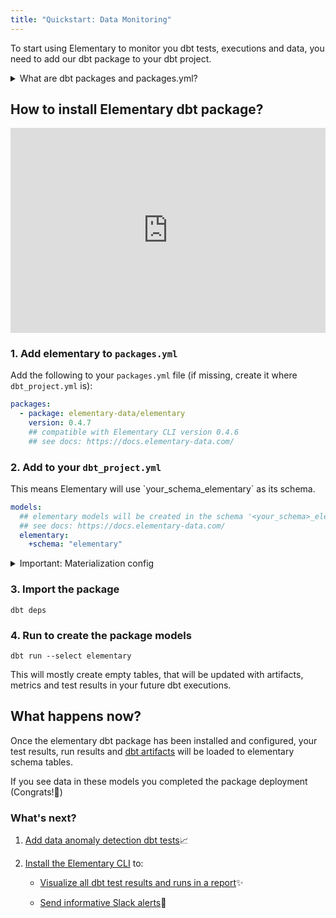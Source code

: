 ```yaml
---
title: "Quickstart: Data Monitoring"
---
```


To start using Elementary to monitor you dbt tests, executions and data, you need to add our dbt package to your dbt project.

<details className="-mt-0 mb-6 rounded-xl border px-6 py-3 prose prose-slate open:pb-5 dark:prose-dark dark:border-slate-800">
  <summary className="font-medium cursor-default select-none text-slate-900 dark:text-slate-200">What are dbt packages and packages.yml?</summary>

A dbt package is additional Jinja and SQL code that is added to your project, for additional functionality. In fact, each package is a dbt project. By adding a package to your project, you are adding the package code to be part of your project, you can reference it's macros, execute it's models, and so on.

Add packages to your project by creating a 'packages.yml' file under the main project directory (where your 'dbt_project.yml is), and adding the relevant package. After you add a new package, run dbt deps to actually pull it's code to your project. This is also how you update packages.
Some packages we recommend you check out: [dbt_utils](https://github.com/dbt-labs/dbt-utils/tree/0.8.2/), [dbt_date](https://github.com/calogica/dbt-date/tree/0.5.4/), [codegen](https://github.com/dbt-labs/dbt-codegen/tree/0.5.0/).

</details>

## How to install Elementary dbt package?

<Example resizeable>
  <div style="position: relative; padding-bottom: 64.98194945848375%; height: 0;">
    <iframe
      src="https://www.loom.com/embed/5cf1aaa0708f43a993f8a2945473c7ac"
      frameborder="0"
      webkitallowfullscreen
      mozallowfullscreen
      allowfullscreen
      style="position: absolute; top: 0; left: 0; width: 100%; height: 100%;"
    ></iframe>
  </div>
</Example>

### 1. Add elementary to `packages.yml`

Add the following to your `packages.yml` file (if missing, create it where `dbt_project.yml` is):

```yml packages.yml
packages:
  - package: elementary-data/elementary
    version: 0.4.7
    ## compatible with Elementary CLI version 0.4.6
    ## see docs: https://docs.elementary-data.com/
```

### 2. Add to your `dbt_project.yml`

<TipInfo>
  This means Elementary will use `your_schema_elementary` as its schema.
</TipInfo>

```yml dbt_project.yml
models:
  ## elementary models will be created in the schema '<your_schema>_elementary'
  ## see docs: https://docs.elementary-data.com/
  elementary:
    +schema: "elementary"
```

<details className="-mt-0 mb-6 rounded-xl border px-6 py-3 prose prose-slate open:pb-5 dark:prose-dark dark:border-slate-800"> <summary className="font-medium cursor-default select-none text-slate-900 dark:text-slate-200"><TipInfo>Important: Materialization config</TipInfo></summary>

For elementary to work, it needs to create some of the models as incremental tables. Make sure that there are no global materialization configurations that affect elementary, such as:

```yml dbt_project.yml
materialized: "{{ 'table' if target.name == 'prod-cloud' else 'view' }}"
```

Make sure to place the 'elementary' configuration under the models key, and other configs under your project name.

Example:

```yml dbt_project.yml
models:
  my_project:
    materialized: "{{ 'table' if target.name == 'prod-cloud' else 'view' }}"

  elementary:
    +schema: "elementary"
```

</details>

### 3. Import the package

```shell Terminal
dbt deps
```

### 4. Run to create the package models

```shell Terminal
dbt run --select elementary
```

This will mostly create empty tables, that will be updated with artifacts, metrics and test results in your future dbt executions.

## What happens now?

Once the elementary dbt package has been installed and configured, your test results, run results and [dbt artifacts](./guides/dbt-artifacts) will be loaded to elementary schema tables.

If you see data in these models you completed the package deployment (Congrats!🎉)

### What's next?

1. [​Add data anomaly detection dbt tests](./quickstart/add-elementary-tests)📈
2. [​Install the Elementary CLI](./quickstart/generate-report-ui#install-the-elementary-cli) to:

   - [​Visualize all dbt test results and runs in a report](./quickstart/generate-report-ui)✨

   - [Send informative Slack alerts](../quickstart/send-slack-alerts)📣
